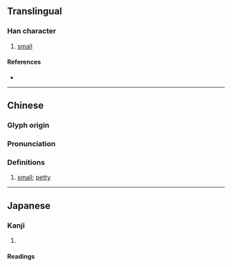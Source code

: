 {{character info/new}}
==Translingual==

===Han character===
{{Han char|rn=9|rad=人|as=05|sn=7|four=21210|canj=OYMP|ids=⿰亻此}}

# [[small]]

====References====
* {{Han ref|kx=0098.060|dkj=00502|dj=0206.170|hdz=10147.060|uh=4F4C|ud=20300|bh=CBBD|bd=52157}}

----

==Chinese==
{{zh-forms}}

===Glyph origin===
{{Han etym}}

===Pronunciation===
{{zh-pron
|m=cǐ
|c=ci2
|mc=y
|oc=y
|ma=
|cat=a
}}

===Definitions===
{{zh-hanzi}}

# [[small]]; [[petty]]

----

==Japanese==

===Kanji===
{{ja-kanji|grade=|rs=人05}}

# {{defn|lang=ja|sort=人05}}

====Readings====
{{ja-readings
|goon=し
|kanon=し
|kun=ちい-さい<ちひ-さい
}}